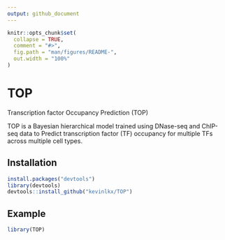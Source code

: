 ```yaml
---
output: github_document
---
```


<!-- README.md is generated from README.Rmd. Please edit that file -->

```r
knitr::opts_chunk$set(
  collapse = TRUE,
  comment = "#>",
  fig.path = "man/figures/README-",
  out.width = "100%"
)
```

# TOP
Transcription factor Occupancy Prediction (TOP)

<!-- badges: start -->
<!-- badges: end -->

TOP is a Bayesian hierarchical model trained using DNase-seq and ChIP-seq data to Predict transcription factor (TF) occupancy for multiple TFs across multiple cell types.
  
## Installation

```r
install.packages("devtools")
library(devtools)
devtools::install_github("kevinlkx/TOP")
```

## Example
```r
library(TOP)
```
